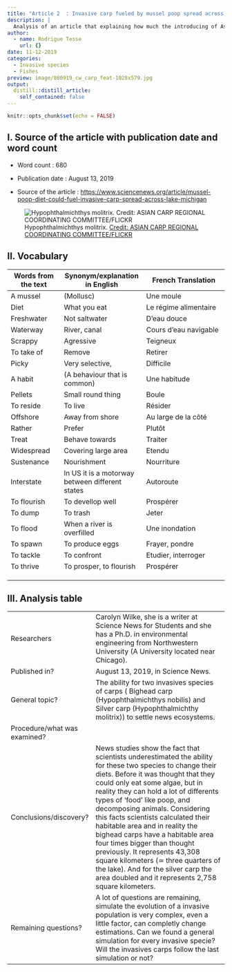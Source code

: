 ```yaml
---
title: "Article 2  : Invasive carp fueled by mussel poop spread across Lake Michigan"
description: |
  Analysis of an article that explaining how much the introducing of Asian carps could destroy the local ecosystem.
author:
  - name: Rodrigue Tesse
    url: {}
date: 11-12-2019
categories:
  - Invasive species
  - Fishes
preview: image/080919_cw_carp_feat-1028x579.jpg
output:
  distill::distill_article:
    self_contained: false
---
```


```r
knitr::opts_chunk$set(echo = FALSE)
```

## I. Source of the article with publication date and word count 

* Word count : 680

* Publication date : August 13, 2019

* Source of the article : <https://www.sciencenews.org/article/mussel-poop-diet-could-fuel-invasive-carp-spread-across-lake-michigan>

![Hypophthalmichthys molitrix. [Credit: ASIAN CARP REGIONAL COORDINATING COMMITTEE/FLICKR](https://www.sciencenews.org/article/mussel-poop-diet-could-fuel-invasive-carp-spread-across-lake-michigan) ](image/080919_cw_carp_feat-1028x579.jpg)



## II. Vocabulary

| Words from the text | Synonym/explanation in English | French Translation           |
| ------------------- | ------------------------------ |------------------------------|
| A mussel                  | (Mollusc)    | Une moule |
| Diet | What you eat | Le régime alimentaire |
| Freshwater | Not saltwater | D'eau douce |
| Waterway | River, canal | Cours d'eau navigable |
| Scrappy | Agressive | Teigneux |
| To take of | Remove | Retirer |
| Picky | Very selective, | Difficile |
| A habit | (A behaviour that is common) | Une habitude |
| Pellets | Small round thing | Boule |
| To reside | To live | Résider |
| Offshore | Away from shore | Au large de la côté |
| Rather | Prefer | Plutôt |
| Treat | Behave towards | Traiter |
| Widespread | Covering large area | Etendu |
| Sustenance | Nourishment | Nourriture |
| Interstate | In US it is a motorway between different states | Autoroute |
| To flourish | To devellop well | Prospérer |
| To dump| To trash | Jeter |
| To flood | When a river is overfilled | Une inondation |
| To spawn | To produce eggs | Frayer, pondre |
| To tackle | To confront | Etudier, interroger |
| To thrive | To prosper, to flourish | Prospérer |
|  |  |  |
|  |  |  |
|  |  |  |

## III. Analysis table 
|                              |                                                                     |
| ---------------------------- | ------------------------------------------------------------------- |
| Researchers                  | Carolyn Wilke, she is a writer at Science News for Students and she has a Ph.D. in environmental engineering from Northwestern University (A University located near Chicago). |
| Published in?                | August 13, 2019, in Science News. |
| General topic?               | The ability for two invasives species of carps ( Bighead carp (Hypophthalmichthys nobilis) and Silver carp (Hypophthalmichthy molitrix)) to settle news ecosystems. |
| Procedure/what was examined? |  |
| Conclusions/discovery?       | News studies show the fact that scientists underestimated the ability for these two species to change their diets. Before it was thought that they could only eat some algae, but in reality they can hold a lot of differents types of 'food' like poop, and decomposing animals. Considering this facts scientists calculated their habitable area and in reality the bighead carps have a habitable area four times bigger than thought previously. It represents 43,308 square kilometers (≃ three quarters of the lake). And for the silver carp the area doubled and it represents 2,758 square kilometers. |
| Remaining questions?         | A lot of questions are remaining, simulate the evolution of a invasive population is very complex, even a little factor, can completly change estimations. Can we found a general simulation for every invasive specie? Will the invasives carps follow the last simulation or not? |

